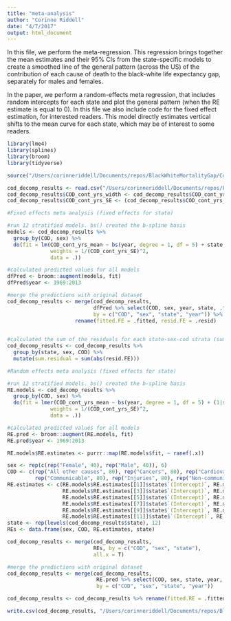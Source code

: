 ```yaml
---
title: "meta-analysis"
author: "Corinne Riddell"
date: "4/7/2017"
output: html_document
---
```


In this file, we perform the meta-regression. This regression brings together the mean estimates and their 95% CIs from the state-specific models to create a smoothed line of the general pattern (across the US) of the contribution of each cause of death to the black-white life expectancy gap, separately for males and females.

In the paper, we perform a random-effects meta regression, that includes random intercepts for each state and plot the general pattern (when the RE estimate is equal to 0). In this file we also include code for the fixed effect estimation, for interested readers. This model directly estimates vertical shifts to the mean curve for each state, which may be of interest to some readers.

```r
library(lme4)
library(splines)
library(broom)
library(tidyverse)

source("/Users/corinneriddell/Documents/repos/BlackWhiteMortalityGap/Code/life_expectancy_functions.R")
```

```r
cod_decomp_results <- read.csv("/Users/corinneriddell/Documents/repos/BlackWhiteMortalityGap/Results/cod_decomp_results.csv")
cod_decomp_results$COD_cont_yrs_width <- cod_decomp_results$COD_cont_yrs_ucl - cod_decomp_results$COD_cont_yrs_lcl
cod_decomp_results$COD_cont_yrs_SE <- (cod_decomp_results$COD_cont_yrs_ucl - cod_decomp_results$COD_cont_yrs_lcl)/3.92
```

```r
#Fixed effects meta analysis (fixed effects for state)

#run 12 stratified models. bs() created the b-spline basis
models <- cod_decomp_results %>% 
  group_by(COD, sex) %>%
  do(fit = lm(COD_cont_yrs_mean ~ bs(year, degree = 1, df = 5) + state,
              weights = 1/(COD_cont_yrs_SE)^2, 
              data = .)) 

#calculated predicted values for all models
dfPred <- broom::augment(models, fit)
dfPred$year <- 1969:2013

#merge the predictions with original dataset
cod_decomp_results <- merge(cod_decomp_results, 
                            dfPred %>% select(COD, sex, year, state, .fitted, .resid), 
                            by = c("COD", "sex", "state", "year")) %>%
                      rename(fitted.FE = .fitted, resid.FE = .resid)
  

#calculated the sum of the residuals for each state-sex-cod strata (summed over years)
cod_decomp_results <- cod_decomp_results %>% 
  group_by(state, sex, COD) %>%
  mutate(sum.residual = sum(abs(resid.FE)))
```

```r
#Random effects meta analysis (fixed effects for state)

#run 12 stratified models. bs() created the b-spline basis
RE.models <- cod_decomp_results %>% 
  group_by(COD, sex) %>%
  do(fit = lmer(COD_cont_yrs_mean ~ bs(year, degree = 1, df = 5) + (1|state),
              weights = 1/(COD_cont_yrs_SE)^2, 
              data = .)) 

#calculated predicted values for all models
RE.pred <- broom::augment(RE.models, fit)
RE.pred$year <- 1969:2013

RE.models$RE.estimates <- purrr::map(RE.models$fit, ~ ranef(.x))

sex <- rep(c(rep("Female", 40), rep("Male", 40)), 6)
COD <- c(rep("All other causes", 80), rep("Cancers", 80), rep("Cardiovascular", 80),
         rep("Communicable", 80), rep("Injuries", 80), rep("Non-communicable", 80))
RE.estimates <- c(RE.models$RE.estimates[[1]]$state$`(Intercept)`, RE.models$RE.estimates[[2]]$state$`(Intercept)`, 
                  RE.models$RE.estimates[[3]]$state$`(Intercept)`, RE.models$RE.estimates[[4]]$state$`(Intercept)`, 
                  RE.models$RE.estimates[[5]]$state$`(Intercept)`, RE.models$RE.estimates[[6]]$state$`(Intercept)`, 
                  RE.models$RE.estimates[[7]]$state$`(Intercept)`, RE.models$RE.estimates[[8]]$state$`(Intercept)`, 
                  RE.models$RE.estimates[[9]]$state$`(Intercept)`, RE.models$RE.estimates[[10]]$state$`(Intercept)`,
                  RE.models$RE.estimates[[11]]$state$`(Intercept)`, RE.models$RE.estimates[[12]]$state$`(Intercept)`)
state <- rep(levels(cod_decomp_results$state), 12)
REs <- data.frame(sex, COD, RE.estimates, state)

cod_decomp_results <- merge(cod_decomp_results,
                            REs, by = c("COD", "sex", "state"),
                            all.x = T)

#merge the predictions with original dataset
cod_decomp_results <- merge(cod_decomp_results, 
                             RE.pred %>% select(COD, sex, state, year, .fitted, .resid, .fixed), 
                             by = c("COD", "sex", "state", "year"))

cod_decomp_results <- cod_decomp_results %>% rename(fitted.RE = .fitted, fixed.from.RE = .fixed, resid.RE = .resid)
```

```r
write.csv(cod_decomp_results, "/Users/corinneriddell/Documents/repos/BlackWhiteMortalityGap/Results/cod_decomp_results.csv")
```

